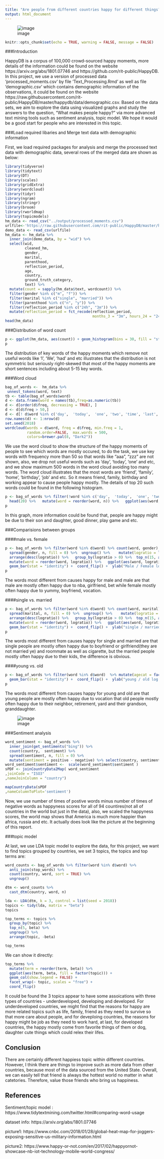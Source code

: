 ```yaml
---
title: "Are people from different countries happy for different things?  Why exactly are they happy for?"
output: html_document
---
```

![image](../figs/heatmap.jpg)

```r
knitr::opts_chunk$set(echo = TRUE, warning = FALSE, message = FALSE)
```

###Introduction

HappyDB is a corpus of 100,000 crowd-sourced happy moments, more details of the information could be found on the website https://arxiv.org/abs/1801.07746 and https://github.com/rit-public/HappyDB. In this project, we use a version of processed data 'processed_moments.csv' by file 'Text_Processing.Rmd' as well as file 'demographic.csv' which contains demographic information of the observations, it could be found on the website https://raw.githubusercontent.com/rit-public/HappyDB/master/happydb/data/demographic.csv. Based on the data sets, we aim to explore the data using visualized graphs and study the answers to the question, "What makes people happy?" via more advanced text mining tools such as sentiment analysis,  topic model. We hope it would be a good start for people who are interested in this topic.


###Load required libaries and Merge text data with demographic information

First, we load required packages for analysis and merge the processed text data with demographic data, several rows of the merged data are shown as below:

```r
library(tidyverse)
library(tidytext)
library(DT)
library(scales)
library(gridExtra)
library(wordcloud)
library(tidyr)
library(ngram)
library(stringr)
library(broom)
library(rworldmap)
library(topicmodels)
hm_data <- read_csv("../output/processed_moments.csv")
urlfile<-'https://raw.githubusercontent.com/rit-public/HappyDB/master/happydb/data/demographic.csv'
demo_data <- read_csv(urlfile)
hm_data <- hm_data %>%
  inner_join(demo_data, by = "wid") %>%
  select(wid,
         cleaned_hm,
         gender, 
         marital, 
         parenthood,
         reflection_period,
         age, 
         country, 
         ground_truth_category, 
         text) %>%
  mutate(count = sapply(hm_data$text, wordcount)) %>%
  filter(gender %in% c("m", "f")) %>%
  filter(marital %in% c("single", "married")) %>%
  filter(parenthood %in% c("n", "y")) %>%
  filter(reflection_period %in% c("24h", "3m")) %>%
  mutate(reflection_period = fct_recode(reflection_period, 
                                        months_3 = "3m", hours_24 = "24h"))
head(hm_data)
```

###Distribution of word count


```r
p <- ggplot(hm_data, aes(count)) + geom_histogram(bins = 30, fill = "steelblue") + xlim(0,50) + xlab("key words count")
p
```

The distribution of key words of the happy moments which remove not useful words like 'I', 'We', 'had' and etc illustrates that the distribution is not symmetric but seriously right-skewed that most of the happy moments are short sentences including about 5-15 key words.


###Word cloud 

```r
bag_of_words <-  hm_data %>%
 unnest_tokens(word, text)
tb <- table(bag_of_words$word)
d <- data.frame(word = names(tb),freq=as.numeric(tb))
d <- d[order(d$freq, decreasing = TRUE), ]
d <- d[d$freq > 50,]
d <- d[! d$word %in% c('day',  'today',  'one', 'two', 'time', 'last', 'first','ago', 'now', 'month', 'week', 'day', 'yesterday', 'year',  'still', 'since', 'something'), ]
row.names(d) <- 1:nrow(d)
set.seed(2018)
wordcloud(words = d$word, freq = d$freq, min.freq = 1,
          random.order=FALSE,  max.words = 500,
          colors=brewer.pal(8, "Dark2"))
```

We use the word cloud to show the structure of the happy moments of people to see which words are mostly occured, to do the task, we use key words with frequency more than 50 so that words like "aaa", "zzz" are not shown, also, we drop not useful words such as 'day', 'today', 'one' and etc, and we show maximum 500 words in the word cloud avoiding too many words. The word cloud illustrates that the most words are 'friend', 'family', 'home', 'birthday', 'job' and etc. So it means friend, family, birthday and working appear to cause people happy mostly. The details of top 20 such words could be found in the following histogram.

```r
p <- bag_of_words %>% filter(!word %in% c('day',  'today',  'one', 'two', 'time', 'last', 'first','ago', 'now', 'month', 'week', 'day', 'yesterday', 'year',  'still', 'since', 'something')) %>%  count(word, sort = TRUE) %>%
  head(20) %>%   mutate(word = reorder(word, n)) %>%   ggplot(aes(word, n)) +  geom_bar(stat = "identity") +  ylab("Occurrences") +   coord_flip()
p
```

In this graph, more information could be found that, people are happy might be due to their son and daughter, good dinner, play game and etc.

###Comparisions between groups

####male vs. female

```r
p <- bag_of_words %>% filter(word %in% d$word) %>% count(word, gender) %>%  filter(sum(n) >= 5) %>%
  spread(gender, n, fill = 0) %>%  ungroup() %>%    mutate(logratio = log2((m +1) / (f+1))) %>%
  arrange(desc(logratio)) %>%   group_by(logratio > 0) %>%  top_n(15, abs(logratio)) %>%  ungroup() %>%
  mutate(word = reorder(word, logratio)) %>%   ggplot(aes(word, logratio, fill = logratio < 0)) +
  geom_bar(stat = "identity") +  coord_flip() +  ylab("Male / Female log ratio")
p
```

The words most different from causes happy for male and  male are that male are mostly often happy due to nba, girlfriend, bet while female mostly often happy due to  yummy, boyfriend, vocation. 


####single vs. married

```r
p <- bag_of_words %>% filter(word %in% d$word) %>% count(word, marital) %>%  filter(sum(n) >= 5) %>%
  spread(marital, n, fill = 0) %>%  ungroup() %>%    mutate(logratio = log2((single +1) / (married+1))) %>%
  arrange(desc(logratio)) %>%   group_by(logratio > 0) %>%  top_n(15, abs(logratio)) %>%  ungroup() %>%
  mutate(word = reorder(word, logratio)) %>%   ggplot(aes(word, logratio, fill = logratio < 0)) +
  geom_bar(stat = "identity") +  coord_flip() +  ylab("single / married log ratio") 
p
```

The words most different from causes happy for single and  married are that single people are mostly often happy due to boyfriend or girlfriend(they are not married ye) and roommate as well as cigarette, but the married people mostly often happy due to their kids, the difference is obvious.

####young vs. old

```r
p <- bag_of_words %>% filter(word %in% d$word)  %>% mutate(agecat = factor(ifelse(as.numeric(age) < 35, "young","old"))) %>% filter(!is.na(agecat))%>% count(word, agecat)  %>% filter(sum(n) >= 5)  %>%  spread(agecat, n, fill = 0) %>%  ungroup() %>%    mutate(logratio = log2((young +1) / (old+1))) %>%  arrange(desc(logratio)) %>%   group_by(logratio > 0) %>%  top_n(15, abs(logratio)) %>%  ungroup() %>%  mutate(word = reorder(word, logratio)) %>%   ggplot(aes(word, logratio, fill = logratio < 0)) +
  geom_bar(stat = "identity") +  coord_flip() +  ylab("young / old log ratio") 
p
```

The words most different from causes happy for young and old are that young people are mostly often happy due to vocation that old people mostly often happy due to their neighbor, retirement, yard and their grandson, granddaughter.



![image](../figs/HappyOrNot.png)

###Sentiment analysis

```r
word_sentiment <- bag_of_words %>%
  inner_join(get_sentiments("bing")) %>%
  count(country,  sentiment) %>%
  spread(sentiment, n, fill = 0) %>%
  mutate(sentiment = positive - negative) %>% select(country, sentiment)
word_sentiment$sentiment <-  scale(word_sentiment$sentiment ) 
sPDF <- joinCountryData2Map( word_sentiment
,joinCode = "ISO3"
,nameJoinColumn = "country")

mapCountryData(sPDF
,nameColumnToPlot='sentiment')
```

Now, we use number of times of postive words minus number of times of negative words as happyness scores for all of 94 countires(not all of countries in the world but just in the data), also, we scaled the  happyness scores, the world map shows that America is much more happier than africa, russia and etc. It actually does look like the picture at the beginning of this report.

###topic model

At last, we use LDA topic model to explore the data, for this project, we want to find topics grouped by countries, we set 3 topics, the topics and top terms are:

```r
word_counts <- bag_of_words %>% filter(word %in% d$word) %>%
  anti_join(stop_words) %>%
  count(country, word, sort = TRUE) %>%
  ungroup()

dtm <- word_counts %>%
  cast_dtm(country, word, n)

lda <- LDA(dtm, k = 3, control = list(seed = 2018))
topics <- tidy(lda, matrix = "beta")
topics

top_terms <- topics %>%
  group_by(topic) %>%
  top_n(5, beta) %>%
  ungroup() %>%
  arrange(topic, -beta)

top_terms
```

We can show it directly:

```r
top_terms %>%
  mutate(term = reorder(term, beta)) %>%
  ggplot(aes(term, beta, fill = factor(topic))) +
  geom_col(show.legend = FALSE) +
  facet_wrap(~ topic, scales = "free") +
  coord_flip()
```

It could be found the 3 topics appear to have some assoications with three types of countries - underdeveloped, developing and developed. For underdeveloped countries, we might find that the reasons for happy are more related topics such as life, family, friend as they need to survive so that more care about people, and for deveploing countries, the reasons for happy might be job as they need to work hard, at last, for developed countries, the happy mostly come from favorite things of them or dog, daughter cute things which could relex their lifes.

## Conclusion

There are certainly different happiess topic within different countries. However, I think there are things to improve such as more data from other countries, because most of the data sourced from the United State. Overall, we can easily tell that friend is always the hottest world no matter in what catetories. Therefore, value those friends who bring us happiness.

## References

Sentiment/topic model : https://www.tidytextmining.com/twitter.html#comparing-word-usage

dataset info: https://arxiv.org/abs/1801.07746

[line35]: from shiny app

picture1: https://www.cnbc.com/2018/01/28/global-heat-map-for-joggers-exposing-sensitive-us-military-information.html

picture2: https://www.happy-or-not.com/en/2017/02/happyornot-showcase-nb-iot-technology-mobile-world-congress/

